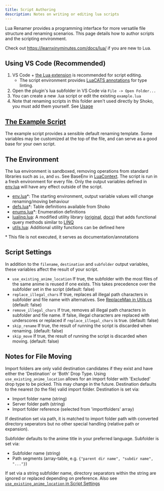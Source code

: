 ```yaml
---
title: Script Authoring
description: Notes on writing or editing lua scripts
---
```

Lua Renamer provides a programming interface for more versatile file structure and renaming scenarios. This page details how to author scripts and the scripting environment.

Check out https://learnxinyminutes.com/docs/lua/ if you are new to Lua.

## Using VS Code (Recommended)

1. VS Code + [the Lua extension](https://marketplace.visualstudio.com/items?itemName=sumneko.lua) is recommended for script editing.
    * The script environment provides [LuaCATS annotations](https://luals.github.io/wiki/annotations/) for type linting.
2. Open the plugin's lua subfolder in VS Code via `File -> Open Folder...`
3. You can create a new .lua script or edit the existing `example.lua`
4. Note that renaming scripts in this folder aren't used directly by Shoko, you must add them yourself. See [Usage](./getting-started#usage)

## [The Example Script](https://github.com/Mik1ll/LuaRenamer/blob/master/LuaRenamer/lua/example.lua)

The example script provides a sensible default renaming template. Some variables may be customized at the top of the file, and can serve as a good base for your own script.

## The Environment

The lua environment is sandboxed, removing operations from standard libraries such as `io`, and `os`. See BaseEnv in [LuaContext](https://github.com/Mik1ll/LuaRenamer/blob/master/LuaRenamer/LuaContext.cs).
The script is run in a fresh environment for every file.
Only the output variables defined in [env.lua](https://github.com/Mik1ll/LuaRenamer/blob/master/LuaRenamer/lua/env.lua) will have any effect outside of the script.

* [env.lua](https://github.com/Mik1ll/LuaRenamer/blob/master/LuaRenamer/lua/env.lua)*: The starting environment, output variable values will change renaming/moving behaviour
* [defs.lua](https://github.com/Mik1ll/LuaRenamer/blob/master/LuaRenamer/lua/defs.lua)*: Table definitions available from Shoko
* [enums.lua](https://github.com/Mik1ll/LuaRenamer/blob/master/LuaRenamer/lua/enums.lua)*: Enumeration definitions
* [lualinq.lua](https://github.com/Mik1ll/LuaRenamer/blob/master/LuaRenamer/lua/lualinq.lua): A modified utility library ([original](https://github.com/xanathar/lualinq), [docs](https://github.com/Mik1ll/LuaRenamer/blob/master/LuaRenamer/lua/LuaLinq.pdf)) that adds functional query methods similar to [LINQ](https://learn.microsoft.com/en-us/dotnet/csharp/linq/)
* [utils.lua](https://github.com/Mik1ll/LuaRenamer/blob/master/LuaRenamer/lua/utils.lua): Additional utility functions can be defined here

&ast; This file is not executed, it serves as documentation/annotations

## Script Settings

In addition to the `filename`, `destination` and `subfolder` output variables, these variables affect the result of your script.

* `use_existing_anime_location`<a id="eAnimeLocation"></a> If true, the subfolder with the most files of the same anime is reused if one exists. This takes precedence over the subfolder set in the script (default: false)
* `replace_illegal_chars` If true, replaces all illegal path characters in subfolder and file name with alternatives. See [ReplaceMap in Utils.cs](https://github.com/Mik1ll/LuaRenamer/blob/master/LuaRenamer/Utils.cs) (default: false)
* `remove_illegal_chars` If true, removes all illegal path characters in subfolder and file name. If false, illegal characters are replaced with underscores or replaced if `replace_illegal_chars` is true. (default: false)
* `skip_rename` If true, the result of running the script is discarded when renaming. (default: false)
* `skip_move` If true, the result of running the script is discarded when moving. (default: false)

## Notes for File Moving

<wbr/>Import folders are only valid destination candidates if they exist and have either the 'Destination' or 'Both' Drop Type. Using `use_existing_anime_location` allows for an import folder with 'Excluded' drop type to be picked. This may change in the future.
Destination defaults to the nearest (to the file) valid import folder.
Destination is set via:

* <wbr/>Import folder name (string)
* Server folder path (string)
* <wbr/>Import folder reference (selected from 'importfolders' array)

If destination set via path, it is matched to import folder path with converted directory seperators but no other special handling (relative path or expansion).

Subfolder defaults to the anime title in your preferred language.
Subfolder is set via:

* Subfolder name (string)
* Path segments (array-table, e.g. `{"parent dir name", "subdir name", "..."}`)

If set via a string subfolder name, directory separators within the string are ignored or replaced depending on preference.
Also see [`use_existing_anime_location` in Script Settings](#eAnimeLocation)
